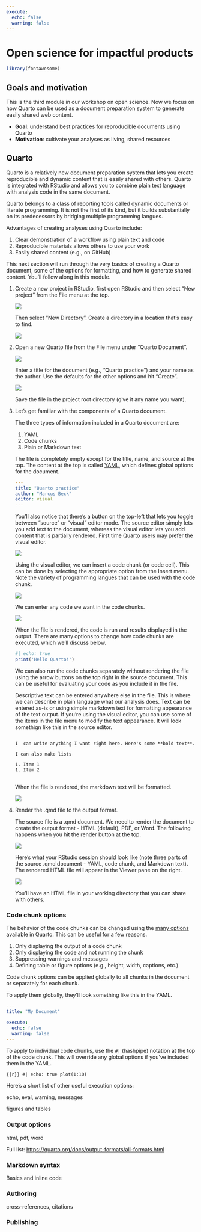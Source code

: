 ```yaml
---
execute: 
  echo: false
  warning: false
---
```


# Open science for impactful products {#impact}

```r
library(fontawesome)
```

## Goals and motivation

This is the third module in our workshop on open science. Now we focus on how Quarto can be used as a document preparation system to generate easily shared web content.

-   **Goal**: understand best practices for reproducible documents using Quarto
-   **Motivation**: cultivate your analyses as living, shared resources

## Quarto

Quarto is a relatively new document preparation system that lets you create reproducible and dynamic content that is easily shared with others.  Quarto is integrated with RStudio and allows you to combine plain text language with analysis code in the same document.  

Quarto belongs to a class of reporting tools called dynamic documents or literate programming.  It is not the first of its kind, but it builds substantially on its predecessors by bridging multiple programming langues. 

Advantages of creating analyses using Quarto include:

1. Clear demonstration of a workflow using plain text and code
1. Reproducible materials allows others to use your work
1. Easily shared content (e.g., on GitHub)

This next section will run through the very basics of creating a Quarto document, some of the options for formatting, and how to generate shared content.  You'll follow along in this module. 

1. Create a new project in RStudio, first open RStudio and then select "New project" from the File menu at the top.

    ![](img/newproj.PNG)

    Then select "New Directory".  Create a directory in a location that's easy to find. 
    
    ![](img/newdir.PNG)

1. Open a new Quarto file from the File menu under "Quarto Document".

    ![](img/newquarto.PNG)
    
    Enter a title for the document (e.g., "Quarto practice") and your name as the author. Use the defaults for the other options and hit "Create". 
    
    ![](img/tempquarto.PNG)
    
    Save the file in the project root directory (give it any name you want).

1. Let's get familiar with the components of a Quarto document.

    The three types of information included in a Quarto document are:
    
    1. YAML
    1. Code chunks
    1. Plain or Markdown text

    The file is completely empty except for the title, name, and source at the top.  The content at the top is called [YAML](https://quarto.org/docs/get-started/hello/rstudio.html#yaml-header){target="_blank"}, which defines global options for the document.
    
    ```yaml
    ---
    title: "Quarto practice"
    author: "Marcus Beck"
    editor: visual
    ---
    ```
    
    You'll also notice that there's a button on the top-left that lets you toggle between "source" or "visual" editor mode.  The source editor simply lets you add text to the document, whereas the visual editor lets you add content that is partially rendered.  First time Quarto users may prefer the visual editor. 
    
    ![](img/editor.PNG)
    
    Using the visual editor, we can insert a code chunk (or code cell). This can be done by selecting the appropriate option from the Insert menu.  Note the variety of programming langues that can be used with the code chunk. 
    
    ![](img/insertchunk.PNG)
    
    We can enter any code we want in the code chunks.  
    
    ![](img/prerendercode.PNG)
    
    When the file is rendered, the code is run and results displayed in the output.  There are many options to change how code chunks are executed, which we'll discuss below. 
    
    ```r
    #| echo: true
    print('Hello Quarto!')
    ```
    
    We can also run the code chunks separately without rendering the file using the arrow buttons on the top right in the source document.  This can be useful for evaluating your code as you include it in the file. 
    
    Descriptive text can be entered anywhere else in the file.  This is where we can describe in plain language what our analysis does.  Text can be entered as-is or using simple markdown text for formatting appearance of the text output. If you're using the visual editor, you can use some of the items in the file menu to modify the text appearance.  It will look somethign like this in the source editor.
    
    ```{=html}
    <div class="sourceCode">
    <pre class="sourceCode markdown">
    <code class="sourceCode markdown">
    I  can write anything I want right here. Here's some **bold text**.
    
    I can also make lists
    
    1. Item 1
    1. Item 2
    </code>
    </pre>
    </div>
    ```
    
    When the file is rendered, the markdown text will be formatted. 
    
    ![](img/rendermarkdown.PNG)

1. Render the .qmd file to the output format. 

    The source file is a .qmd document.  We need to render the document to create the output format - HTML (default), PDF, or Word.  The following happens when you hit the render button at the top.

    ![](img/rstudio-qmd-how-it-works.png)

     Here's what your RStudio session should look like (note three parts of the source .qmd document - YAML, code chunk, and Markdown text). The rendered HTML file will appear in the Viewer pane on the right. 
     
     ![](img/completequarto.PNG)

     You'll have an HTML file in your working directory that you can share with others.
     
### Code chunk options

The behavior of the code chunks can be changed using the [many options](https://quarto.org/docs/computations/execution-options.html){target="_blank"} available in Quarto.  This can be useful for a few reasons. 

1. Only displaying the output of a code chunk
1. Only displaying the code and not running the chunk
1. Suppressing warnings and messages
1. Defining table or figure options (e.g., height, width, captions, etc.)

Code chunk options can be applied globally to all chunks in the document or separately for each chunk.

To apply them globally, they'll look something like this in the YAML. 

```yaml
---
title: "My Document"

execute: 
  echo: false
  warning: false
---
```

To apply to individual code chunks, use the `#|` (hashpipe) notation at the top of the code chunk. This will override any global options if you've included them in the YAML. 

```{{r}}
#| echo: true
plot(1:10)
```

Here's a short list of other useful execution options:

echo, eval, warning, messages

figures and tables

### Output options

html, pdf, word

Full list: <https://quarto.org/docs/output-formats/all-formats.html>

### Markdown syntax

Basics and inline code 

### Authoring

cross-references, citations

### Publishing

